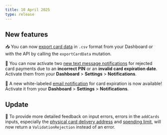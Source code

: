 ```yaml
---
title: 10 April 2025
type: release
---
```


## New features

📥 You can now [export card data](/topics/cards/overview/guide-export/) in `.csv` format from your Dashboard or with the API by calling the `exportCardData` mutation.

🔔 You can now activate two [new text message notifications](/topics/projects/#notifications-text-message) for rejected card payments due to an **incorrect PIN** or an **invalid card expiration date**. 
Activate them from your **Dashboard** > **Settings** > **Notifications**.

💌 A new white-labeled [email notification](/topics/projects/#notifications-email) for card expiration is now available! 
Activate it from your **Dashboard** > **Settings** > **Notifications**.

## Update

🔴 To provide more detailed feedback on input errors, errors in the `addCards` inputs, especially the [physical card delivery address](https://api-reference.swan.io/inputs/print-physical-card-input/) and [spending limit](https://api-reference.swan.io/objects/spending-limit/), will now return a `ValidationRejection` instead of an error.
